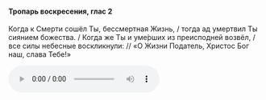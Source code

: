 #### Тропарь воскресения, глас 2

Когда к Смерти сошёл Ты, бессмертная Жизнь, / тогда ад умертвил Ты сиянием божества. / Когда же Ты и уме́рших из преисподней возвёл, / все силы небесные воскликнули: // «О Жизни Податель, Христос Бог наш, слава Тебе!»

<audio controls>
    <source
        src="https://psmb-neos-resources.hb.bizmrg.com/target/psmb/ab417cd64f166a6132a5eb9be0435ef2ec80c34e/glass2.mp3"
        type="audio/mpeg"
    />
</audio>
